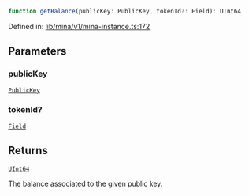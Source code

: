 ```ts
function getBalance(publicKey: PublicKey, tokenId?: Field): UInt64
```

Defined in: [lib/mina/v1/mina-instance.ts:172](https://github.com/o1-labs/o1js/blob/46b9772d07785397c4bd76a102bc9f6730d321bb/src/lib/mina/v1/mina-instance.ts#L172)

## Parameters

### publicKey

[`PublicKey`](../../../classes/PublicKey.mdx)

### tokenId?

[`Field`](../../../classes/Field.mdx)

## Returns

[`UInt64`](../../../classes/UInt64.mdx)

The balance associated to the given public key.
